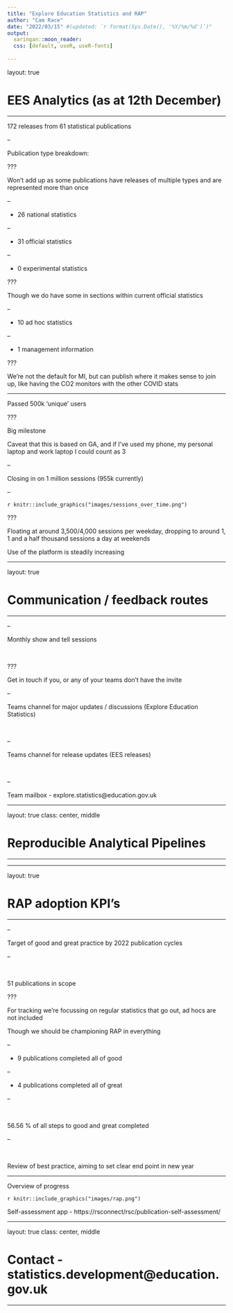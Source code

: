 ```yaml
---
title: "Explore Education Statistics and RAP"
author: "Cam Race"
date: "2022/03/15" #(updated: `r format(Sys.Date(), '%Y/%m/%d')`)"
output:
  xaringan::moon_reader:
  css: [default, useR, useR-fonts]
  
---
```


layout: true

# EES Analytics (as at 12th December)

---

172 releases from 61 statistical publications

--

Publication type breakdown:

???

Won't add up as some publications have releases of multiple types and are represented more than once

--

- 26 national statistics

--

- 31 official statistics

--

- 0 experimental statistics

???

Though we do have some in sections within current official statistics

--

- 10 ad hoc statistics

--

- 1 management information

???

We're not the default for MI, but can publish where it makes sense to join up, like having the CO2 monitors with the other COVID stats

---

Passed 500k 'unique' users

???

Big milestone

Caveat that this is based on GA, and if I've used my phone, my personal laptop and work laptop I could count as 3

--

Closing in on 1 million sessions (955k currently)

--

`r knitr::include_graphics("images/sessions_over_time.png")`

???

Floating at around 3,500/4,000 sessions per weekday, dropping to around 1, 1 and a half thousand sessions a day at weekends

Use of the platform is steadily increasing

---

layout: true

# Communication / feedback routes

---

--

Monthly show and tell sessions

<br>

???

Get in touch if you, or any of your teams don't have the invite

--

Teams channel for major updates / discussions (Explore Education Statistics)

<br>

--

Teams channel for release updates (EES releases)

<br>

--

Team mailbox - explore.statistics@education.gov.uk

---

layout: true
class: center, middle

# Reproducible Analytical Pipelines

---

---

layout: true

# RAP adoption KPI's

---

--

Target of good and great practice by 2022 publication cycles

--

<br>

51 publications in scope

???

For tracking we're focussing on regular statistics that go out, ad hocs are not included

Though we should be championing RAP in everything

--

- 9 publications completed all of good

--

- 4 publications completed all of great

--

<br>

56.56 % of all steps to good and great completed

--

<br>

Review of best practice, aiming to set clear end point in new year

---

Overview of progress

`r knitr::include_graphics("images/rap.png")`

Self-assessment app - https://rsconnect/rsc/publication-self-assessment/

---

layout: true
class: center, middle

# Contact - statistics.development@education.gov.uk

---
